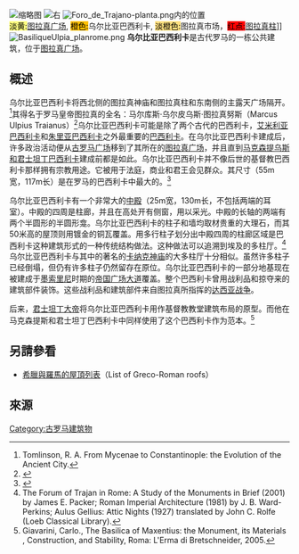 {{lead section too long|time=2016-12-18T01:39:54+00:00}}
{{expand|time=2016-12-18T01:34:13+00:00}}
[[File:Basilica_Ulpia_J_Guadet_1867.jpg|缩略图]]
[[File:7958_-_Roma_-_Basilica_Ulpia_-_Foto_Giovanni_Dall'Orto,_6-Apr-2008.jpg|右]]
[[File:Foro_de_Trajano-planta.png|thumb]]内的位置<br/><span style="color:black; background-color:#ffff7f;">淡黄:</span>[[图拉真广场|图拉真广场]], <span style="color:black; background-color:#ffbf00;">橙色:</span>乌尔比亚巴西利卡, <span style="color:black; background-color:#ffdf7f;">淡橙色:</span>图拉真市场，<span style="color:black; background-color:red;">红点:</span>[[图拉真柱|图拉真柱]]]]
[[File:BasiliqueUlpia_planrome.png|thumb]]
'''乌尔比亚巴西利卡'''是古代罗马的一栋公共建筑，位于[[图拉真广场|图拉真广场]]。

==概述==
乌尔比亚巴西利卡将西北侧的图拉真神庙和图拉真柱和东南侧的主露天广场隔开。<ref>Tomlinson, R. A. From Mycenae to Constantinople: the Evolution of the Ancient City. </ref>其得名于罗马皇帝图拉真的全名：马尔库斯·乌尔皮乌斯·图拉真努斯（Marcus Ulpius Traianus）<ref name="roth">{{Cite book|title=Understanding Architecture: Its Elements, History and Meaning|last=Roth|first=Leland M.|publisher=Westview Press|year=1993|isbn=978-0-06-430158-9|edition=First|location=Boulder, CO|page=222}}</ref>乌尔比亚巴西利卡可能是除了两个古代的巴西利卡，[[艾米利亚巴西利卡|艾米利亚巴西利卡]]和[[朱里亚巴西利卡|朱里亚巴西利卡]]之外最重要的[[巴西利卡|巴西利卡]]。在乌尔比亚巴西利卡建成后，许多政治活动便从[[古羅馬廣場|古罗马广场]]移到了其所在的[[图拉真广场|图拉真广场]]，并且直到[[马克森提乌斯和君士坦丁巴西利卡|马克森提乌斯和君士坦丁巴西利卡]]建成前都是如此。乌尔比亚巴西利卡并不像后世的基督教巴西利卡那样拥有宗教用途。它被用于法庭，商业和君王会见群众。其尺寸（55m宽，117m长）是在罗马的巴西利卡中最大的。<ref name="roth">{{Cite book|title=Understanding Architecture: Its Elements, History and Meaning|last=Roth|first=Leland M.|publisher=Westview Press|year=1993|isbn=978-0-06-430158-9|edition=First|location=Boulder, CO|page=222}}</ref>

乌尔比亚巴西利卡有一个非常大的[[中殿|中殿]]（25m宽，130m长，不包括两端的耳室）。中殿的四周是柱廊，并且在高处开有侧窗，用以采光。中殿的长轴的两端有两个半圆形的半圆形龛。乌尔比亚巴西利卡的柱子和墙均取材贵重的大理石，而其50米高的屋顶则用镀金的铜瓦覆盖。用多行柱子划分出中殿四周的柱廊区域是巴西利卡这种建筑形式的一种传统结构做法。这种做法可以追溯到埃及的多柱厅。<ref>The Forum of Trajan in Rome: A Study of the Monuments in Brief (2001) by James E. Packer; Roman Imperial Architecture (1981) by J. B. Ward-Perkins; Aulus Gellius: Attic Nights (1927) translated by John C. Rolfe (Loeb Classical Library).</ref>乌尔比亚巴西利卡与其中的著名的[[卡纳克神庙|卡纳克神庙]]的大多柱厅十分相似。虽然许多柱子已经倒塌，但仍有许多柱子仍然留存在原位。乌尔比亚巴西利卡的一部分地基现在被建成于[[墨索里尼|墨索里尼]]时期的[[帝国广场大道|帝国广场大道]]覆盖。整个巴西利卡曾用战利品和掠夺来的建筑部件装饰。这些战利品和建筑部件来自图拉真所指挥的[[达西亚战争|达西亚战争]]。

后来，[[君士坦丁大帝|君士坦丁大帝]]将乌尔比亚巴西利卡用作基督教教堂建筑布局的原型。而他在马克森提斯和君士坦丁巴西利卡中同样使用了这个巴西利卡作为范本。<ref>Giavarini, Carlo., The Basilica of Maxentius: the Monument, its Materials , Construction, and Stability, Roma: L'Erma di Bretschneider, 2005.</ref>

== 另請參看 ==
* [[希臘與羅馬的屋頂列表|希臘與羅馬的屋頂列表]]（List of Greco-Roman roofs）

== 來源 ==
{{reflist}}

[[Category:古罗马建筑物|Category:古罗马建筑物]]